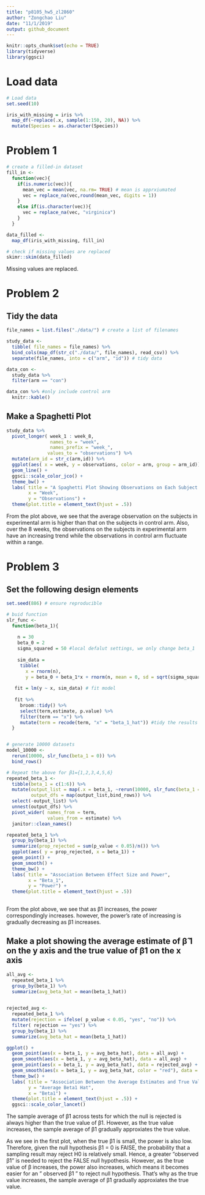```yaml
---
title: "p8105_hw5_zl2860"
author: "Zongchao Liu"
date: "11/1/2019"
output: github_document
---
```


```r
knitr::opts_chunk$set(echo = TRUE)
library(tidyverse)
library(ggsci)
```


# Load data
```r
# Load data
set.seed(10)

iris_with_missing = iris %>% 
  map_df(~replace(.x, sample(1:150, 20), NA)) %>%
  mutate(Species = as.character(Species))
```


# Problem 1

```r
# create a filled-in dataset
fill_in <-
  function(vec){
    if(is.numeric(vec)){
      mean_vec = mean(vec, na.rm= TRUE) # mean is apprxiumated
      vec = replace_na(vec,round(mean_vec, digits = 1))
    }
    else if(is.character(vec)){
      vec = replace_na(vec, "virginica")
    }
  }

data_filled <-
  map_df(iris_with_missing, fill_in)

# check if missing values are replaced
skimr::skim(data_filled)
```

Missing values are replaced.

# Problem 2 

## Tidy the data

```r
file_names = list.files("./data/") # create a list of filenames

study_data <-
  tibble( file_names = file_names) %>%
  bind_cols(map_df(str_c("./data/", file_names), read_csv)) %>%
  separate(file_names, into = c("arm", "id")) # tidy data

data_con <- 
  study_data %>%
  filter(arm == "con")

data_con %>% #only include control arm
  knitr::kable()
```

## Make a Spaghetti Plot

```r
study_data %>%
  pivot_longer( week_1 : week_8,
                names_to = "week",
                names_prefix = "week_",
               values_to = "observations") %>%
  mutate(arm_id = str_c(arm,id)) %>%
  ggplot(aes( x = week, y = observations, color = arm, group = arm_id)) +
  geom_line() +
  ggsci::scale_color_jco() +
  theme_bw() +
  labs( title = "A Spaghetti Plot Showing Observations on Each Subject Over Time",
        x = "Week",
        y = "Observations") +
  theme(plot.title = element_text(hjust = .5))
```


From the plot above, we see that the average observation on the subjects in experimental arm is higher than that on the subjects in control arm. Also, over the 8 weeks, the observations on the subjects in experimental arm have an increasing trend while the observations in control arm fluctuate within a range.


# Problem 3

## Set the following design elements

```r
set.seed(886) # ensure reproducible

# buid function
slr_func <- 
  function(beta_1){
    
    n = 30
    beta_0 = 2
    sigma_squared = 50 #local defalut settings, we only change beta_1
    
    sim_data =  
     tibble(
       x = rnorm(n),
       y = beta_0 + beta_1*x + rnorm(n, mean = 0, sd = sqrt(sigma_squared))) # create raw data for regression
   
   fit = lm(y ~ x, sim_data) # fit model
   
   fit %>%
     broom::tidy() %>%
     select(term,estimate, p.value) %>%
     filter(term == "x") %>%
     mutate(term = recode(term, "x" = "beta_1_hat")) #tidy the results
  } 


# generate 10000 datasets
model_10000 <-
  rerun(10000, slr_func(beta_1 = 0)) %>%
  bind_rows() 

# Repeat the above for β1={1,2,3,4,5,6}
repeated_beta_1 <- 
  tibble(beta_1 = c(1:6)) %>%
  mutate(output_list = map(.x = beta_1, ~rerun(10000, slr_func(beta_1 = .x ))),
         output_dfs = map(output_list,bind_rows)) %>%
  select(-output_list) %>%
  unnest(output_dfs) %>%
  pivot_wider( names_from = term,
               values_from = estimate) %>%
  janitor::clean_names()

```

```r
repeated_beta_1 %>%
  group_by(beta_1) %>%
  summarize(prop_rejected = sum(p_value < 0.05)/n()) %>%
  ggplot(aes( y = prop_rejected, x = beta_1)) +
  geom_point() +
  geom_smooth() +
  theme_bw() +
  labs( title = "Association Between Effect Size and Power",
        x = "Beta_1",
        y = "Power") +
  theme(plot.title = element_text(hjust = .5))
  
```

From the plot above, we see that as β1 increases, the power correspondingly increases. however, the power's rate of increasing is gradually decreasing as β1 increases.


## Make a plot showing the average estimate of β̂ 1 on the y axis and the true value of β1 on the x axis

```r

all_avg <-
  repeated_beta_1 %>%
  group_by(beta_1) %>%
  summarize(avg_beta_hat = mean(beta_1_hat))
  

rejected_avg <- 
  repeated_beta_1 %>%
  mutate(rejection = ifelse( p_value < 0.05, "yes", "no")) %>%
  filter( rejection == "yes") %>%
  group_by(beta_1) %>%
  summarize(avg_beta_hat = mean(beta_1_hat))

ggplot() + 
  geom_point(aes(x = beta_1, y = avg_beta_hat), data = all_avg) +
  geom_smooth(aes(x = beta_1, y = avg_beta_hat), data = all_avg) +
  geom_point(aes(x = beta_1, y = avg_beta_hat), data = rejected_avg) +
  geom_smooth(aes(x = beta_1, y = avg_beta_hat, color = "red"), data = rejected_avg) +
  theme_bw() +
  labs( title = "Association Between the Average Estimates and True Values",
        y = "Average Beta1 Hat",
        x = "Beta1") +
  theme(plot.title = element_text(hjust = .5)) +
  ggsci::scale_color_lancet()
```

The sample average of β̂1 across tests for which the null is rejected is always higher than the true value of β1. However, as the true value increases, the sample average of β̂1 gradually approxiates the true value.

As we see in the first plot, when the true β1 is small, the power is also low. Therefore, given the null hypothesis β1 = 0 is FAlSE, the probability that a sampling result may reject H0 is relatively small. Hence, a greater "observed β̂1" is needed to reject the FALSE null hypothesis. However, as the true value of β increases, the power also increases, which means it becomes easier for an " observed β̂1 " to reject null hypothesis. That's why as the true value increases, the sample average of β̂1  gradually approxiates the true value.